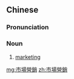 {{also|市场营销}}
==Chinese==
{{zh-forms|s=市场营销|type=22}}
{{wikipedia|lang=zh}}

===Pronunciation===
{{zh-pron
|m=shì場 yíngxiāo
|c=si5 coeng4 jing4 siu1
|cat=n
}}

===Noun===
{{zh-noun}}

# [[marketing]]

[[mg:市場營銷]]
[[zh:市場營銷]]